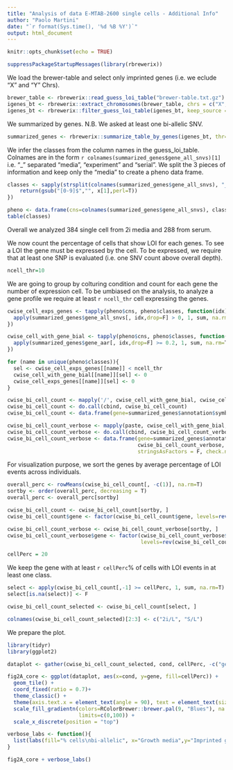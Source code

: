 ```yaml
---
title: "Analysis of data E-MTAB-2600 single cells - Additional Info"
author: "Paolo Martini"
date: "`r format(Sys.time(), '%d %B %Y')`"
output: html_document
---
```


```r
knitr::opts_chunk$set(echo = TRUE)
```

```r
suppressPackageStartupMessages(library(rbrewerix))
```

We load the brewer-table and select only imprinted genes (i.e. we eclude "X" and "Y" Chrs).
```r
brewer_table <- rbrewerix::read_guess_loi_table("brewer-table.txt.gz")
igenes_bt <- rbrewerix::extract_chromosomes(brewer_table, chrs = c("X", "Y"), invert_selection = T)
igenes_bt <- rbrewerix::filter_guess_loi_table(igenes_bt, keep_source = c("A","B"))
```

We summarized by genes.
N.B. We asked at least one bi-allelic SNV.

```r
summarized_genes <- rbrewerix::summarize_table_by_genes(igenes_bt, thr=0.2, odepth=20, min_ac=4, min_number_of_sig_SNP = 1)
```

We infer the classes from the column names in the guess_loi_table. Colnames are in the form `r colnames(summarized_genes$gene_all_snvs)[1]` i.e. "_" separated "media", "experiment" and "serial". We split the 3 pieces of information and keep only the "media" to create a pheno data frame.

```r
classes <- sapply(strsplit(colnames(summarized_genes$gene_all_snvs), "_"), function(x) {
    return(gsub("[0-9]$","", x[1],perl=T))
})

pheno <- data.frame(cns=colnames(summarized_genes$gene_all_snvs), classes, stringsAsFactors = F, check.names = F)
table(classes)

```

Overall we analyzed 384 single cell from 2i media and 288 from serum.
 
We now count the percentage of cells that show LOI for each genes.
To see a LOI the gene must be expressed by the cell.
To be expressed, we require that at least one SNP is evaluated (i.e. one SNV count above overall depth).

```r
ncell_thr=10
```

We are going to group by colturing condition and count for each gene the number of expression cell.
To be umbiased on the analysis, to analyze a gene profile we require at least `r ncell_thr` cell expressing the genes.

```r
cwise_cell_exps_genes <- tapply(pheno$cns, pheno$classes, function(idx) {
  apply(summarized_genes$gene_all_snvs[, idx,drop=F] > 0, 1, sum, na.rm=T)
})

cwise_cell_with_gene_bial <- tapply(pheno$cns, pheno$classes, function(idx) {
  apply(summarized_genes$gene_aar[, idx,drop=F] >= 0.2, 1, sum, na.rm=T)
})

for (name in unique(pheno$classes)){
  sel <- cwise_cell_exps_genes[[name]] < ncell_thr
  cwise_cell_with_gene_bial[[name]][sel] <- 0
  cwise_cell_exps_genes[[name]][sel] <- 0
}

cwise_bi_cell_count <- mapply('/', cwise_cell_with_gene_bial, cwise_cell_exps_genes, SIMPLIFY = F)
cwise_bi_cell_count <- do.call(cbind, cwise_bi_cell_count)
cwise_bi_cell_count <- data.frame(gene=summarized_genes$annotation$symbol, cwise_bi_cell_count*100, stringsAsFactors = F, check.names = F)

cwise_bi_cell_count_verbose <- mapply(paste, cwise_cell_with_gene_bial, cwise_cell_exps_genes, sep=":", SIMPLIFY = F)
cwise_bi_cell_count_verbose <- do.call(cbind, cwise_bi_cell_count_verbose)
cwise_bi_cell_count_verbose <- data.frame(gene=summarized_genes$annotation$symbol,
                                          cwise_bi_cell_count_verbose,
                                          stringsAsFactors = F, check.names = F)
```

For visualization purpose, we sort the genes by average percentage of LOI events across individuals.

```r
overall_perc <- rowMeans(cwise_bi_cell_count[, -c(1)], na.rm=T)
sortby <- order(overall_perc, decreasing = T)
overall_perc <- overall_perc[sortby]

cwise_bi_cell_count <- cwise_bi_cell_count[sortby, ]
cwise_bi_cell_count$gene <- factor(cwise_bi_cell_count$gene, levels=rev(cwise_bi_cell_count$gene))

cwise_bi_cell_count_verbose <- cwise_bi_cell_count_verbose[sortby, ]
cwise_bi_cell_count_verbose$gene <- factor(cwise_bi_cell_count_verbose$gene, 
                                           levels=rev(cwise_bi_cell_count_verbose$gene))
```

```r
cellPerc = 20
```

We keep the gene with at least `r cellPerc`% of cells with LOI events in at least one class.

```r
select <- apply(cwise_bi_cell_count[,-1] >= cellPerc, 1, sum, na.rm=T) >= 1 # keep lines with at least one value above cellPerc
select[is.na(select)] <- F

cwise_bi_cell_count_selected <- cwise_bi_cell_count[select, ]

colnames(cwise_bi_cell_count_selected)[2:3] <- c("2i/L", "S/L")
```

We prepare the plot.

```r
library(tidyr)
library(ggplot2)

dataplot <- gather(cwise_bi_cell_count_selected, cond, cellPerc, -c("gene"))

fig2A_core <- ggplot(dataplot, aes(x=cond, y=gene, fill=cellPerc)) +
  geom_tile() +
  coord_fixed(ratio = 0.7)+
  theme_classic() +
  theme(axis.text.x = element_text(angle = 90), text = element_text(size=12)) +
  scale_fill_gradientn(colors=RColorBrewer::brewer.pal(9, "Blues"), na.value = "grey80",
                       limits=c(0,100)) +
  scale_x_discrete(position = "top")

verbose_labs <- function(){
  list(labs(fill="% cells\nbi-allelic", x="Growth media",y="Imprinted genes"))
}

fig2A_core + verbose_labs()

```